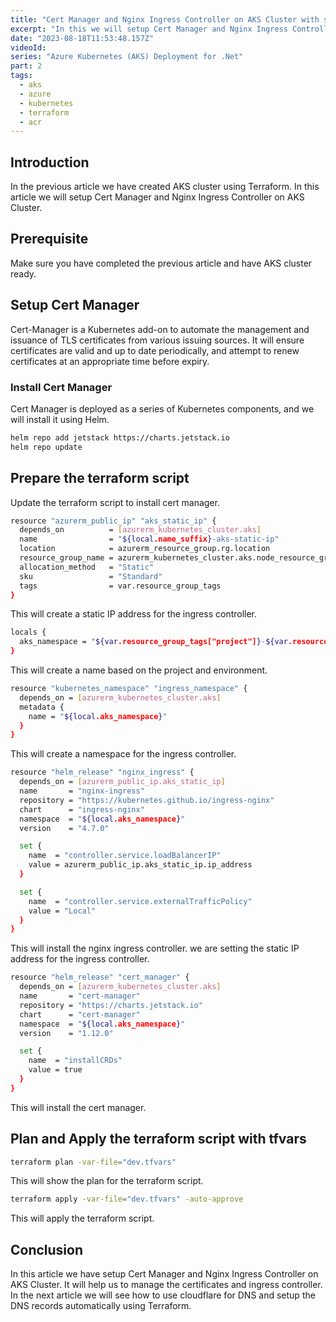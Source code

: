 ```yaml
---
title: "Cert Manager and Nginx Ingress Controller on AKS Cluster with static IP"
excerpt: "In this we will setup Cert Manager and Nginx Ingress Controller on AKS Cluster"
date: "2023-08-18T11:53:48.157Z"
videoId:
series: "Azure Kubernetes (AKS) Deployment for .Net"
part: 2
tags:
  - aks
  - azure
  - kubernetes
  - terraform
  - acr
---
```


<TOCInline toc={props.toc} asDisclosure />

<Parts data={props.slug}/>

## Introduction

In the previous article we have created AKS cluster using Terraform. In this article we will setup Cert Manager and Nginx Ingress Controller on AKS Cluster. 

## Prerequisite

Make sure you have completed the previous article and have AKS cluster ready. 

## Setup Cert Manager

Cert-Manager is a Kubernetes add-on to automate the management and issuance of TLS certificates from various issuing sources. It will ensure certificates are valid and up to date periodically, and attempt to renew certificates at an appropriate time before expiry.

### Install Cert Manager

Cert Manager is deployed as a series of Kubernetes components, and we will install it using Helm. 

```bash
helm repo add jetstack https://charts.jetstack.io
helm repo update
```

## Prepare the terraform script

Update the terraform script to install cert manager. 

```bash
resource "azurerm_public_ip" "aks_static_ip" {
  depends_on          = [azurerm_kubernetes_cluster.aks]
  name                = "${local.name_suffix}-aks-static-ip"
  location            = azurerm_resource_group.rg.location
  resource_group_name = azurerm_kubernetes_cluster.aks.node_resource_group
  allocation_method   = "Static"
  sku                 = "Standard"
  tags                = var.resource_group_tags
}
```

This will create a static IP address for the ingress controller. 

```bash
locals {
  aks_namespace = "${var.resource_group_tags["project"]}-${var.resource_group_tags["environment"]}-ingress-nginx"
}
```

This will create a name based on the project and environment.

```bash
resource "kubernetes_namespace" "ingress_namespace" {
  depends_on = [azurerm_kubernetes_cluster.aks]
  metadata {
    name = "${local.aks_namespace}"
  }
}
```

This will create a namespace for the ingress controller. 

```bash
resource "helm_release" "nginx_ingress" {
  depends_on = [azurerm_public_ip.aks_static_ip]
  name       = "nginx-ingress"
  repository = "https://kubernetes.github.io/ingress-nginx"
  chart      = "ingress-nginx"
  namespace  = "${local.aks_namespace}"
  version    = "4.7.0"

  set {
    name  = "controller.service.loadBalancerIP"
    value = azurerm_public_ip.aks_static_ip.ip_address
  }

  set {
    name  = "controller.service.externalTrafficPolicy"
    value = "Local"
  }
}
```

This will install the nginx ingress controller. we are setting the static IP address for the ingress controller.

```bash
resource "helm_release" "cert_manager" {
  depends_on = [azurerm_kubernetes_cluster.aks]
  name       = "cert-manager"
  repository = "https://charts.jetstack.io"
  chart      = "cert-manager"
  namespace  = "${local.aks_namespace}"
  version    = "1.12.0"

  set {
    name  = "installCRDs"
    value = true
  }
}
```

This will install the cert manager. 

## Plan and Apply the terraform script with tfvars

```bash
terraform plan -var-file="dev.tfvars"
```

This will show the plan for the terraform script. 

```bash
terraform apply -var-file="dev.tfvars" -auto-approve
```

This will apply the terraform script.

## Conclusion

In this article we have setup Cert Manager and Nginx Ingress Controller on AKS Cluster. It will help us to manage the certificates and ingress controller. In the next article we will see how to use cloudflare for DNS and setup the DNS records automatically using Terraform.